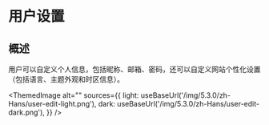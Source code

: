 # 用户设置

## 概述

用户可以自定义个人信息，包括昵称、邮箱、密码，还可以自定义网站个性化设置（包括语言、主题外观和时区信息）。


<ThemedImage
  alt=""
  sources={{
    light: useBaseUrl('/img/5.3.0/zh-Hans/user-edit-light.png'),
    dark: useBaseUrl('/img/5.3.0/zh-Hans/user-edit-dark.png'),
  }}
/>

